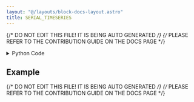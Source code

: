 ```yaml
---
layout: "@/layouts/block-docs-layout.astro"
title: SERIAL_TIMESERIES
---
```


{/* DO NOT EDIT THIS FILE! IT IS BEING AUTO GENERATED */}
{/* PLEASE REFER TO THE CONTRIBUTION GUIDE ON THE DOCS PAGE */}


<PythonDocsDisplay docstring={docstring} />

<details>
<summary>Python Code</summary>

```python
from flojoy import flojoy, OrderedPair
from time import sleep
from typing import Optional
import serial
import numpy as np
from datetime import datetime


@flojoy(deps={"pyserial": "3.5"})
def SERIAL_TIMESERIES(
    default: Optional[OrderedPair] = None,
    comport: str = "/dev/ttyUSB0",
    baudrate: int = 9600,
    num_readings: int = 100,
    record_period: int = 1,
) -> OrderedPair:
    """The SERIAL_TIMESERIES node extracts simple time-dependent 1D data from an Arduino or a similar serial device.

    Parameters
    ----------
    num_readings : int
        Number of points to record.
    record_period : float
        Length between two recordings in seconds.
    baudrate : int
        Baud rate for the serial device.
    comport : string
        COM port of the serial device.

    num_readings * record_period :
        Is roughly the run length in seconds.
    """

    ser = serial.Serial(comport, timeout=1, baudrate=baudrate)
    readings = []
    times = []
    # The first reading is commonly empty.
    s = ser.readline().decode()

    for i in range(num_readings):
        ts = datetime.now()
        s = ser.readline().decode()
        # Some readings may be empty.
        if s != "":
            reading = s[:-2].split(",")
            if len(reading) == 1:
                reading = reading[0]
            readings.append(reading)

            ts = datetime.now()
            seconds = float(
                ts.hour * 3600 + ts.minute * 60 + ts.second + ts.microsecond / 10**6
            )

            times.append(seconds)

            if len(times) > 0:
                time1 = seconds - times[i]
            else:
                # Estimate execution time.
                time1 = 0.1

            if time1 < record_period:
                sleep(record_period - time1)

    times = np.array(times)
    try:
        times -= times[0]
    except IndexError:
        raise IndexError("No data detected from the Arduino")

    readings = np.array(readings)
    readings = readings.astype("float64")

    return OrderedPair(x=times, y=readings)

```

[Find this Flojoy Block on GitHub](https://github.com/flojoy-ai/blocks/blob/main/blocks/IO/PROTOCOLS/SERIAL/SERIAL_TIMESERIES/SERIAL_TIMESERIES.py)

</details>

## Example


<GetHelpWidget />


<AppDisplay app={app} blockName="SERIAL_TIMESERIES" client:visible />


<Example />

{/* DO NOT EDIT THIS FILE! IT IS BEING AUTO GENERATED */}
{/* PLEASE REFER TO THE CONTRIBUTION GUIDE ON THE DOCS PAGE */}
